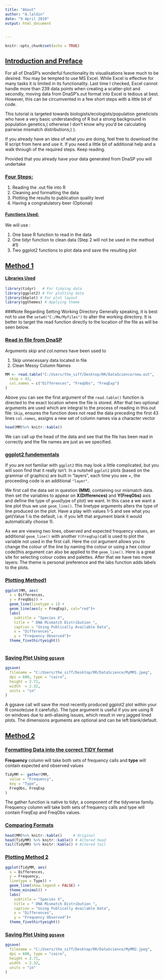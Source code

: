 ```yaml
---
title: "About"
author: "A.laldin"
date: "9 April 2019"
output: html_document
    
  
---
```


```r
knitr::opts_chunk$set(echo = TRUE)

```
## [Introduction and Preface](sheading-2)

For all of DnaSP's wonderful functionality its visualisations leave much to be desired. You may be tempted to use MS Excel. While Excel is effective for many tasks it is limited in its functionality. Last time I checked, Excel cannot handle more than 239 data points when creating a scatter-plot and secondly, moving data from DnaSP's.out format into Excel is tedious at best. However, this can be circumvented in a few short steps with a little bit of code.

This tutorial is targeted towards biologists/ecologists/population geneticists who have a very basic understanding of R but a strong background in population genetics,( otherwise I don't know why you'd be calculating pairwise mismatch distributions;) ).

If you already have an idea of what you are doing, feel free to download the R script from here and use it. If you need a little bit of additional help and a walk through of the required steps. Keep reading.

Provided that you already have your data generated from DnaSP you will undertake 


### [Four Steps:](sheading-2)


1.  Reading the .out file into R
2.  Cleaning and formatting the data
3.  Plotting the results to publication quality level
4.  Having a congratulatory beer (Optional)

#### [Functions Used:](sheading-2)

We will use :


1.  One base R function to read in the data
2.  One tidyr function to clean data (Step 2 will not be used in the method #1)
3.  Two ggplot2 functions to plot data and save the resulting plot

## [Method 1](sheading-2)


#### [Libraries Used](sheading-2) 
```r
library(tidyr)   # For tidying data
library(ggplot2) # For plotting data
library(bbplot) # For plot layout 
library(ggthemes) # Applying theme 
```
###Note Regarding Setting Working Directory 
Generally speaking, it is best not to use the `setwd("C:/Me/Myfiles")` to alter the working directory. It is better to  target the read function directly to the location of the file as will be seen below.
 

### [Read in file from DnaSP](sheading-2)
Arguments *skip* and *col.names* have been used to


1.  Skip unnecessary data located in file
2.  Clean Messy Column Names

```r

MM <- read.table("C:/Users/the_siff/Desktop/RR/DataScience/new.out",
  skip = 43,
  col.names = c("Differences", "FreqObs", "FreqExp")
)
```
Above you can see the first argument of the `read.table()` function is directed to the exact location where the file is stored. After that two optional arguments are used which are integral to the process of reading in this.out file:
`Skip`, ensures the function does not read the data preceding the first 43 lines
`col.names`, assigns a new set of column names via a character vector


```r
head(MM)%>% knitr::kable()
```


We can call up the head of the data and see that the file has been read in correctly and the file names are just as we specified.


### [ggplot2 fundementals](sheading-2) 

If you are not familiar with `ggplot2` this may look a little complicated, but you will soon find that it really isn't. In a nutshell `ggplot2` plots (based on the grammar of graphics) are built in "layers", each time you see +, the proceeding code is an additional `"layer"`.


We first call the data set in question __(MM)__, containing our mismatch data.
then set the variables to appear on __X(Differences)__ and __Y(FreqObs)__ axis and define the type of `geom`(type of plot) we want. In this case a we want a line plot thus we use `geom_line()`. The linetype arguments alters the type of line produced on the plot. Have a play with values 1-5 and see what you get(Value 1 is the default, i.e. if you left that argument blank it would automatically choose 1).


As we are viewing two lines, observed and expected frequency values, an additional `geom_line()` with another `Y(FreqExp)`call is used to plot the variable not used in the first call. Here the col argument allows you to change the colour of the line by naming the colour or using a hex colour code(this argument can also be applied to the `geom_line()`. Here is a great site for selecting colour codes and palettes.
After that we have two more layers:
The theme is personal preference and
the labs function adds labels to the plots.

### [Plotting Method1](sheading-2)
```r
ggplot(MM, aes(
  x = Differences, 
  y = FreqObs)) +
  geom_line(linetype = 1) +
  geom_line(aes(y = FreqExp), col="red")+
  labs(
    subtitle = "Species X",
    title = " DNA Mismatch Distribution ",
    caption = "Using Publically Available Data",
    x = "Differences",
    y = "Frequency Observed")+
  theme_fivethirtyeight() 
  
```




### [Saving Plot Using `ggsave`](sheading-2)


```r
ggsave(
  filename = "C:/Users/the_siff/Desktop/RR/DataScience/MyMM1.jpeg",
  dpi = 600, type = "cairo",
  height = 2.71,
  width  = 2.32,
  units = "in"
)
```


A ggsave call will save the most recently produced ggplot2 plot within your R console(use it carefully). The type argument is useful if you are using R on windows due to anti-aliasing issues, which result in very jagged lined plots. The dimensions arguments are optional and can be left blank/default. 

## [Method 2](sheading-2)

### [Formatting Data into the correct TIDY format](sheading-2)



 __Frequency__ column will take both sets of frequency calls and __type__
 will contain expected and observed values
```r
TidyMM <- gather(MM,
  value = "Frequency",
  key = "Type",
  FreqObs, FreqExp
)
```
The gather function is native to tidyr, a component of the tidyverse family. Frequency column will take both sets of frequency calls and type
will contain FreqExp and FreqObs values.


### [Comparing Formats](sheading-2)
```r
head(MM)%>% knitr::kable()     # Original
head(TidyMM) %>% knitr::kable() # Altered head
tail(TidyMM) %>% knitr::kable() # Altered tail
```

### [Plotting Method 2](sheading-2)
```r
ggplot(TidyMM, aes(
  x = Differences, 
  y = Frequency, 
  linetype = Type)) +
  geom_line(show.legend = FALSE) +
  theme_minimal() +
  labs(
    subtitle = "Species X",
    title = " DNA Mismatch Distribution ",
    caption = "Using Publically Available Data",
    x = "Differences",
    y = "Frequency Observed")+
  theme_fivethirtyeight()
```

### [Saving Plot Using `ggsave`](sheading-2)


```r
ggsave(
  filename = "C:/Users/the_siff/Desktop/RR/DataScience/MyMM2.jpeg",
  dpi = 600, type = "cairo",
  height = 2.71,
  width  = 2.32,
  units = "in"
)
```
